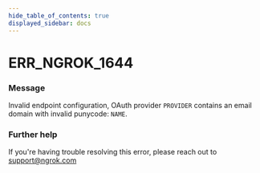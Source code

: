 ```yaml
---
hide_table_of_contents: true
displayed_sidebar: docs
---
```



# ERR_NGROK_1644

### Message

Invalid endpoint configuration, OAuth provider `PROVIDER` contains an email domain with invalid punycode: `NAME`.

<ErrorDetails error="err_ngrok_1644" />

### Further help

If you're having trouble resolving this error, please reach out to [support@ngrok.com](mailto:support@ngrok.com?subject=Help%20with%20ERR_NGROK_1644)

